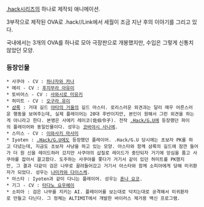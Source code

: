 [[.hack]]시리즈의 하나로 제작되 애니메이션.

3부작으로 제작된 OVA로 .hack//Link에서 세월이 조금 지난 후의 이야기를 그리고 있다.

국내에서는 3개의 OVA를 하나로 모아 극장판으로 개봉했지만, 수입은 그렇게 신통치 않았던 모양. 

=== 등장인물 ===
 * 사쿠야 - CV : [[하나자와 카나]]
 * 메리 - CV : [[후지무라 아유미]]
 * 토비어스 - CV : [[사와시로 미유키]]
 * 허미트 - CV : [[오구라 유이]]
 * [[샴록]] : 거대 길드 [[야타의 거울]]의 길드 마스터. 로리스러운 외견과는 달리 매우 어른스러운 행동을 보여주는데, 실제 플레이어는 20대 후반이지만, 본인이 원해서 그런 외견을 하는게 아니라고 한다. 본명은 사에키 레이코(佐伯令子). 전작 [[.Hack/G.U]]에 등장했던 파이의 플레이어와 동일인물이다. 성우는 [[코바야시 사나에]].
 * 스미스 - CV : [[이와사키 마사미]]
 * Iyoten : [[.Hack/G.U]]에도 등장했던 플레이어. .Hack/G.U 당시에는 초보자 PK를 하고 다녔는데, 지금도 초보자 사냥을 하고 있는 모양. 아스타와 함께 샴록의 길드에 잠깐 들어가 더 원 신을 레이드하러 갔지만 사쿠야의 삽질로 레이드가 중단되자 거기에 앙심을 품고 사쿠야를 잡아서 끌고왔다. 도주하는 사쿠야를 쫓다가 거기서 같이 있던 허미트를 PK했지만, 그 결과 다같이 검은 나무로 끌려들어갔고 거기서 아스타와 함께 소피아에게 당해 미귀환자가 되었다. 성우는 [[나미카와 다이스케]].
 * 아스타 : Iyoten과 같이 다니는 플레이어. 성우는 [[혼나 요코]].
 * 기그 - CV : [[타다노 요우헤이]]
 * 소피아 : 검은 나무를 지키는 AI. 플레이어를 보는대로 닥치는대로 공격해서 미귀환자로 만들고 다닌다. 그 정체는 ALTIMIT에서 개발한 바이러스 제거용 백신 프로그램.
